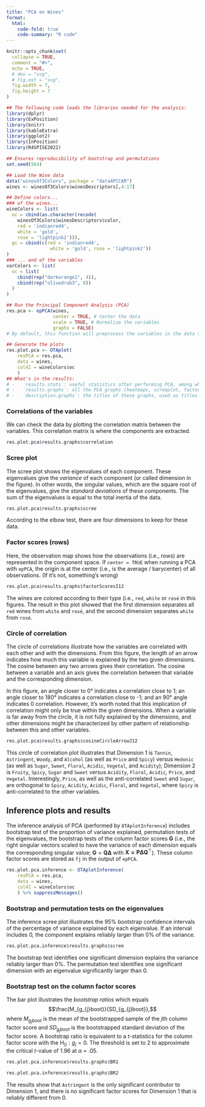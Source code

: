 ```yaml
---
title: "PCA on Wines"
format:
  html:
    code-fold: true
    code-summary: "R code"
---
```


```r
knitr::opts_chunk$set(
  collapse = TRUE,
  comment = "#>",
  echo = TRUE, 
  # dev = "svg",
  # fig.ext = "svg", 
  fig.width = 7, 
  fig.height = 7
)
```


```r
## The following code loads the libraries needed for the analysis:
library(dplyr)
library(ExPosition)
library(knitr)
library(kableExtra)
library(ggplot2)
library(InPosition)
library(R4SPISE2022)

## Ensures reproducibility of bootstrap and permutations
set.seed(564)

## Load the Wine data
data("winesOf3Colors", package = "data4PCCAR")
wines <- winesOf3Colors$winesDescriptors[,4:17]

## Define colors...
### of the wines...
wineColors <- list(
  oc = cbind(as.character(recode(
    winesOf3Colors$winesDescriptors$color,
    red = 'indianred4', 
    white = 'gold',
    rose = 'lightpink2'))),
  gc = cbind(c(red = 'indianred4', 
                white = 'gold', rose = 'lightpink2'))
)
### ... and of the variables
varColors <- list(
  oc = list(
    cbind(rep("darkorange1", 4)),
    cbind(rep("olivedrab3", 8))
  )
)

## Run the Principal Component Analysis (PCA)
res.pca <- epPCA(wines, 
                 center = TRUE, # Center the data
                 scale = TRUE, # Normalize the variables
                 graphs = FALSE) 
# By default, this function will preprocess the variables in the data set (i.e., the columns of the data table) by 1) centering them (`option center = TRUE` after pre-processing all variables have mean equals to 0) and 2) scaling them (`option scale = TRUE` after pre-processing all variables have a sum of squares equals to \eqn{N - 1}, \eqn{N} being the number of rows).

## Generate the plots
res.plot.pca <- OTAplot(
    resPCA = res.pca,
    data = wines, 
    col4I = wineColors$oc
    )
## What's in the results:
# -   `results.stats`: useful statistics after performing PCA, among which one can find the factor scores, loadings, eigenvalues, and contributions;
# -   `results.graphs`: all the PCA graphs (heatmaps, screeplot, factor map, correlation circles, loading maps etc.)
# -   `description.graphs`: the titles of these graphs, used as titles in the PPTX file.
```

### Correlations of the variables

We can check the data by plotting the correlation matrix between the variables. This correlation matrix is where the components are extracted.

```r
res.plot.pca$results.graphs$correlation
```

### Scree plot

The scree plot shows the eigenvalues of each component. These eigenvalues give the *variance* of each component (or called dimension in the figure). In other words, the singular values, which are the square root of the eigenvalues, give the *standard deviations* of these components. The sum of the eigenvalues is equal to the total inertia of the data.

```r
res.plot.pca$results.graphs$scree
```

According to the elbow test, there are four dimensions to keep for these data.

### Factor scores (rows)

Here, the observation map shows how the observations (i.e., rows) are represented in the component space. If `center = TRUE` when running a PCA with `epPCA`, the origin is at the center (i.e., is the average / barycenter) of all observations. (If it's not, something's wrong)

```r
res.plot.pca$results.graphs$factorScoresI12
```

The wines are colored according to their type (i.e., `red`, `white` or `rosé` in this figures. The result in this plot showed that the first dimension separates all `red` wines from `white` and `rosé`, and the second dimension separates `white` from `rosé`.

### Circle of correlation

The circle of correlations illustrate how the variables are correlated with each other and with the dimensions. From this figure, the length of an arrow indicates how much this variable is explained by the two given dimensions. The cosine between any two arrows gives their correlation. The cosine between a variable and an axis gives the correlation between that variable and the corresponding dimension.

In this figure, an angle closer to 0° indicates a correlation close to 1; an angle closer to 180° indicates a correlation close to -1; and an 90° angle indicates 0 correlation. However, it's worth noted that this implication of correlation might only be true within the given dimensions. When a variable is far away from the circle, it is not fully explained by the dimensions, and other dimensions might be characterized by other pattern of relationship between this and other variables.

```r
res.plot.pca$results.graphs$cosineCircleArrowJ12
```

This circle of correlation plot illustrates that Dimension 1 is `Tannin`, `Astringent`, `Woody`, and `Alcohol` (as well as `Price` and `Spicy`) versus `Hedonic` (as well as `Sugar`, `Sweet`, `Floral`, `Acidic`, `Vegetal`, and `Acidity`); Dimension 2 is `Fruity`, `Spicy`, `Sugar` and `Sweet` versus `Acidity`, `Floral`, `Acidic`, `Price`, and `Vegetal`. Interestingly, `Price`, as well as the anti-correlated `Sweet` and `Sugar`, are orthogonal to `Spicy`, `Acidity`, `Acidic`, `Floral`, and `Vegetal`, where `Spicy` is anti-correlated to the other variables.

## Inference plots and results

The inference analysis of PCA (performed by `OTAplotInference`) includes bootstrap test of the proportion of variance explained, permutation tests of the eigenvalues, the bootstrap tests of the column factor scores $\mathbf{G}$ (i.e., the right singular vectors scaled to have the variance of each dimension equals the corresponding singular value; $\mathbf{G} = \mathbf{Q}\boldsymbol{\Delta}$ with $\mathbf{X = P}\boldsymbol{\Delta}\mathbf{Q}^\top$). These column factor scores are stored as `fj` in the output of `epPCA`.

```r
res.plot.pca.inference <- OTAplotInference(
    resPCA = res.pca,
    data = wines,
    col4I = wineColors$oc
    ) %>% suppressMessages()
```

### Bootstrap and permutation tests on the eigenvalues

The inference scree plot illustrates the 95% bootstrap confidence intervals of the percentage of variance explained by each eigenvalue. If an interval includes 0, the component explains reliably larger than 0% of the variance.

```r
res.plot.pca.inference$results.graphs$scree
```

The bootstrap test identifies one significant dimension explains the variance reliably larger than 0%. The permutation test identifies one significant dimension with an eigenvalue significantly larger than 0.

### Bootstrap test on the column factor scores

The bar plot illustrates the *bootstrap ratios* which equals $$\frac{M_{g_{j}boot}}{SD_{g_{j}boot}},$$ where $M_{g_{j}boot}$ is the mean of the bootstrapped sample of the *j*th column factor score and $SD_{g_{j}boot}$ is the bootstrapped standard deviation of the factor score. A bootstrap ratio is equivalent to a *t*-statistics for the column factor score with the $\mathrm{H}_0: g_j = 0$. The threshold is set to 2 to approximate the critical *t*-value of 1.96 at $\alpha$ = .05.

```r
res.plot.pca.inference$results.graphs$BR1
```

```r
res.plot.pca.inference$results.graphs$BR2
```

The results show that `Astringent` is the only significant contributor to Dimension 1, and there is no significant factor scores for Dimension 1 that is reliably different from 0.
